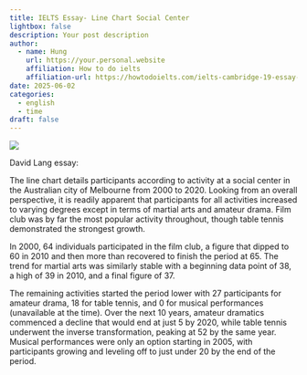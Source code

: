 ```yaml
---
title: IELTS Essay- Line Chart Social Center
lightbox: false
description: Your post description
author:
  - name: Hung
    url: https://your.personal.website
    affiliation: How to do ielts
    affiliation-url: https://howtodoielts.com/ielts-cambridge-19-essay-line-chart-social-center/
date: 2025-06-02
categories:
  - english
  - time
draft: false
---
```

![](Pasted%20image%2020250602163817.png)

David Lang essay:

The line chart details participants according to activity at a social center in the Australian city of Melbourne from 2000 to 2020. Looking from an overall perspective, it is readily apparent that participants for all activities increased to varying degrees except in terms of martial arts and amateur drama. Film club was by far the most popular activity throughout, though table tennis demonstrated the strongest growth.

In 2000, 64 individuals participated in the film club, a figure that dipped to 60 in 2010 and then more than recovered to finish the period at 65. The trend for martial arts was similarly stable with a beginning data point of 38, a high of 39 in 2010, and a final figure of 37.

The remaining activities started the period lower with 27 participants for amateur drama, 18 for table tennis, and 0 for musical performances (unavailable at the time). Over the next 10 years, amateur dramatics commenced a decline that would end at just 5 by 2020, while table tennis underwent the inverse transformation, peaking at 52 by the same year. Musical performances were only an option starting in 2005, with participants growing and leveling off to just under 20 by the end of the period.